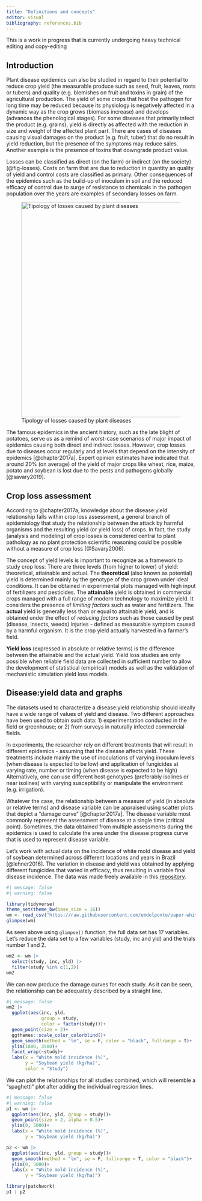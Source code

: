 ```yaml
---
title: "Definitions and concepts"
editor: visual
bibliography: references.bib
---
```


::: {.callout-note appearance="simple"}
This is a work in progress that is currently undergoing heavy technical editing and copy-editing
:::

## Introduction

Plant disease epidemics can also be studied in regard to their potential to reduce crop yield (the measurable produce such as seed, fruit, leaves, roots or tubers) and quality (e.g. blemishes on fruit and toxins in grain) of the agricultural production. The yield of some crops that host the pathogen for long time may be reduced because its physiology is negatively affected in a dynamic way as the crop grows (biomass increase) and develops (advances the phenological stages). For some diseases that primarily infect the product (e.g. grains), yield is directly as affected with the reduction in size and weight of the affected plant part. There are cases of diseases causing visual damages on the product (e.g. fruit, tuber) that do no result in yield reduction, but the presence of the symptoms may reduce sales. Another example is the presence of toxins that downgrade product value.

Losses can be classified as direct (on the farm) or indirect (on the society) (@fig-losses). Costs on farm that are due to reduction in quantity an quality of yield and control costs are classified as primary. Other consequences of the epidemics such as the build-up of inoculum in soil and the reduced efficacy of control due to surge of resistance to chemicals in the pathogen population over the years are examples of secondary losses on farm.

![Tipology of losses caused by plant diseases](imgs/loss_diagram.png){#fig-losses fig-alt="Tipology of losses caused by plant diseases" fig-align="center" width="573"}

The famous epidemics in the ancient history, such as the late blight of potatoes, serve us as a remind of worst-case scenarios of major impact of epidemics causing both direct and indirect losses. However, crop losses due to diseases occur regularly and at levels that depend on the intensity of epidemics [@chapter2017a]. Expert opinion estimates have indicated that around 20% (on average) of the yield of major crops like wheat, rice, maize, potato and soybean is lost due to the pests and pathogens globally [@savary2019].

## Crop loss assessment

According to @chapter2017a, knowledge about the disease:yield relationship falls within crop loss assessment, a general branch of epidemiology that study the relationship between the attack by harmful organisms and the resulting yield (or yield loss) of crops. In fact, the study (analysis and modeling) of crop losses is considered central to plant pathology as no plant protection scientific reasoning could be possible without a measure of crop loss [@Savary2006].

The concept of yield levels is important to recognize as a framework to study crop loss: There are three levels (from higher to lower) of yield: theoretical, attainable and actual. The **theoretical** (also known as potential) yield is determined mainly by the genotype of the crop grown under ideal conditions. It can be obtained in experimental plots managed with high input of fertilizers and pesticides. The **attainable** yield is obtained in commercial crops managed with a full range of modern technology to maximize yield. It considers the presence of *limiting factors* such as water and fertilizers. The **actual** yield is generally less than or equal to attainable yield, and is obtained under the effect of *reducing factors* such as those caused by pest (disease, insects, weeds) injuries - defined as measurable symptom caused by a harmful organism. It is the crop yield actually harvested in a farmer's field.

**Yield loss** (expressed in absolute or relative terms) is the difference between the attainable and the actual yield. Yield loss studies are only possible when reliable field data are collected in sufficient number to allow the development of statistical (empirical) models as well as the validation of mechanistic simulation yield loss models.

## Disease:yield data and graphs

The datasets used to characterize a disease:yield relationship should ideally have a wide range of values of yield and disease. Two different approaches have been used to obtain such data: 1) experimentation conducted in the field or greenhouse; or 2) from surveys in naturally infected commercial fields.

In experiments, the researcher rely on different treatments that will result in different epidemics - assuming that the disease affects yield. These treatments include mainly the use of inoculations of varying inoculum levels (when disease is expected to be low) and application of fungicides at varying rate, number or timing (when disease is expected to be high) Alternatively, one can use different host genotypes (preferably isolines or near isolines) with varying susceptibility or manipulate the environment (e.g. irrigation).

Whatever the case, the relationship between a measure of yield (in absolute or relative terms) and disease variable can be appraised using scatter plots that depict a "damage curve" [@chapter2017a]. The disease variable most commonly represent the assessment of disease at a single time (critical point). Sometimes, the data obtained from multiple assessments during the epidemics is used to calculate the area under the disease progress curve that is used to represent disease variable.

Let's work with actual data on the incidence of white mold disease and yield of soybean determined across different locations and years in Brazil [@lehner2016]. The variation in disease and yield was obtained by applying different fungicides that varied in efficacy, thus resulting in variable final disease incidence. The data was made freely available in this [repository](https://github.com/emdelponte/paper-white-mold-meta-analysis "link").

```r
#| message: false
#| warning: false

library(tidyverse)
theme_set(theme_bw(base_size = 16))
wm <- read_csv("https://raw.githubusercontent.com/emdelponte/paper-white-mold-meta-analysis/gh-pages/dat-white-mold-br.csv")
glimpse(wm)

```

As seen above using `glimpse()` function, the full data set has 17 variables. Let's reduce the data set to a few variables (study, inc and yld) and the trials number 1 and 2.

```r
wm2 <- wm |> 
  select(study, inc, yld) |> 
  filter(study %in% c(1,2)) 
wm2
```

We can now produce the damage curves for each study. As it can be seen, the relationship can be adequately described by a straight line.

```r
#| message: false
wm2 |> 
  ggplot(aes(inc, yld, 
             group = study, 
             color = factor(study)))+
  geom_point(size = 2)+
  ggthemes::scale_color_colorblind()+
  geom_smooth(method = "lm", se = F, color = "black", fullrange = T)+
  ylim(1800, 3500)+
  facet_wrap(~study)+
  labs(x = "White mold incidence (%)",
       y = "Soybean yield (kg/ha)",
       color = "Study")
```

We can plot the relationships for all studies combined, which will resemble a "spaghetti" plot after adding the individual regression lines.

```r
#| message: false
#| warning: false
p1 <- wm |> 
  ggplot(aes(inc, yld, group = study))+
  geom_point(size = 2, alpha = 0.5)+
  ylim(0, 5000)+
  labs(x = "White mold incidence (%)",
       y = "Soybean yield (kg/ha)")

p2 <- wm |> 
  ggplot(aes(inc, yld, group = study))+
  geom_smooth(method = "lm", se = F, fullrange = T, color = "black")+
  ylim(0, 5000)+
  labs(x = "White mold incidence (%)",
       y = "Soybean yield (kg/ha)")

library(patchwork)
p1 | p2
```
